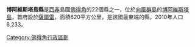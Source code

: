 {{Geobox|縣
|name = 博阿維斯塔島縣
|map = Boa Vista county, Cape Verde.png
|symbol_type = 
|symbol = 
|country = {{flag|Cape Verde}}
|country_flag = 
|capital_type = 首府
|capital = [[薩爾雷|薩爾雷]]
|region_type = 島嶼
|region = [[博阿維斯塔島|博阿維斯塔島]]
|area = 620
|population = 6233
|population_as_of = 2010
|population_density = 
|code_type = 
|code = 
|iso_code = 
|iso_subcode = 
|free_type = 
|free = 
|website = [https://web.archive.org/web/20110927134512/http://www.anmcv.org/portugues/membro.php?id=boavista anmcv.org]
}}

'''博阿維斯塔島縣'''是[[西非|西非]]島國[[佛得角|佛得角]]的22個縣之一，位於[[向風群島_(佛得角)|向風群島]]的[[博阿維斯塔島|博阿維斯塔島]]，首府設於[[薩爾雷|薩爾雷]]，面積620平方公里，是該國最東端的縣，2010年人口6,233。

{{coord|16|11|N|22|55|W|type:adm1st_source:kolossus-itwiki|display=title}}

{{維德角行政區劃}}

[[Category:佛得角行政區劃|Category:佛得角行政區劃]]


{{CapeVerde-stub}}
